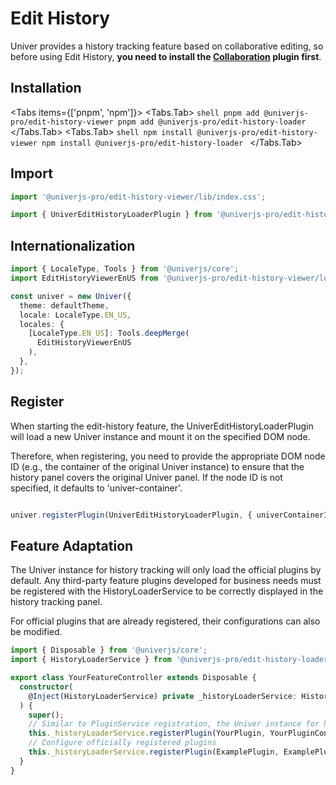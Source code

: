 
# Edit History

<BusinessPlanNotice />

<ServerNotice />

Univer provides a history tracking feature based on collaborative editing, so before using Edit History, **you need to install the [Collaboration](/guides/sheets/features/collaboration) plugin first**.

## Installation

<Tabs items={['pnpm', 'npm']}>
  <Tabs.Tab>
    ```shell
    pnpm add @univerjs-pro/edit-history-viewer
    pnpm add @univerjs-pro/edit-history-loader
    ```
  </Tabs.Tab>
  <Tabs.Tab>
    ```shell
    npm install @univerjs-pro/edit-history-viewer
    npm install @univerjs-pro/edit-history-loader
    ```
  </Tabs.Tab>
</Tabs>

## Import

```typescript
import '@univerjs-pro/edit-history-viewer/lib/index.css';

import { UniverEditHistoryLoaderPlugin } from '@univerjs-pro/edit-history-loader';
```

## Internationalization

```typescript
import { LocaleType, Tools } from '@univerjs/core';
import EditHistoryViewerEnUS from '@univerjs-pro/edit-history-viewer/locale/en-US';

const univer = new Univer({
  theme: defaultTheme,
  locale: LocaleType.EN_US,
  locales: {
    [LocaleType.EN_US]: Tools.deepMerge(
      EditHistoryViewerEnUS
    ),
  },
});
```

## Register

When starting the edit-history feature, the UniverEditHistoryLoaderPlugin will load a new Univer instance and mount it on the specified DOM node.

Therefore, when registering, you need to provide the appropriate DOM node ID (e.g., the container of the original Univer instance) to ensure that the history panel covers the original Univer panel. If the node ID is not specified, it defaults to 'univer-container'.
```typescript

univer.registerPlugin(UniverEditHistoryLoaderPlugin, { univerContainerId: 'Your-Univer-Container-Id'});

```


## Feature Adaptation

The Univer instance for history tracking will only load the official plugins by default. Any third-party feature plugins developed for business needs must be registered with the HistoryLoaderService to be correctly displayed in the history tracking panel.

For official plugins that are already registered, their configurations can also be modified.

```typescript
import { Disposable } from '@univerjs/core';
import { HistoryLoaderService } from '@univerjs-pro/edit-history-loader'

export class YourFeatureController extends Disposable {
  constructor(
    @Inject(HistoryLoaderService) private _historyLoaderService: HistoryLoaderService
  ) {
    super();
    // Similar to PluginService registration, the Univer instance for history tracking will register the corresponding plugin according to the following configuration after being created
    this._historyLoaderService.registerPlugin(YourPlugin, YourPluginConfig))
    // Configure officially registered plugins
    this._historyLoaderService.registerPlugin(ExamplePlugin, ExamplePluginConfig))
  }
}
```
